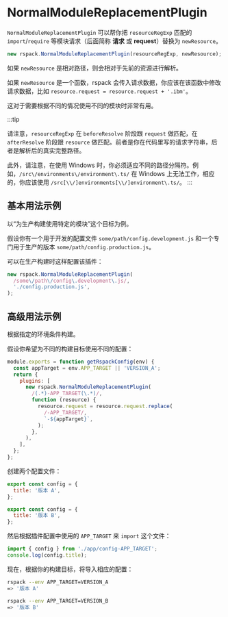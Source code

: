 
<WebpackLicense from="https://webpack.docschina.org/plugins/normal-module-replacement-plugin/" />

# NormalModuleReplacementPlugin

<ApiMeta addedVersion="0.6.0" />

`NormalModuleReplacementPlugin` 可以帮你把 `resourceRegExp` 匹配的 `import`/`require` 等模块请求（后面简称 **请求** 或 **request**）替换为 `newResource`。

```js
new rspack.NormalModuleReplacementPlugin(resourceRegExp, newResource);
```

如果 `newResource` 是相对路径，则会相对于先前的资源进行解析。

如果 `newResource` 是一个函数，rspack 会传入请求数据，你应该在该函数中修改请求数据，比如 `resource.request = resource.request + '.ibm'`。

这对于需要根据不同的情况使用不同的模块时非常有用。

:::tip

请注意，`resourceRegExp` 在 `beforeResolve` 阶段跟 `request` 做匹配，在 `afterResolve` 阶段跟 `resource` 做匹配。前者是你在代码里写的请求字符串，后者是解析后的真实完整路径。

此外，请注意，在使用 Windows 时，你必须适应不同的路径分隔符。例如，`/src\/environments\/environment\.ts/` 在 Windows 上无法工作，相应的，你应该使用 `/src[\\/]environments[\\/]environment\.ts/`。
:::

## 基本用法示例

以“为生产构建使用特定的模块”这个目标为例。

假设你有一个用于开发的配置文件 `some/path/config.development.js` 和一个专门用于生产的版本 `some/path/config.production.js`。

可以在生产构建时这样配置该插件：

```javascript
new rspack.NormalModuleReplacementPlugin(
  /some\/path\/config\.development\.js/,
  './config.production.js',
);
```

## 高级用法示例

根据指定的环境条件构建。

假设你希望为不同的构建目标使用不同的配置：

```javascript
module.exports = function getRspackConfig(env) {
  const appTarget = env.APP_TARGET || 'VERSION_A';
  return {
    plugins: [
      new rspack.NormalModuleReplacementPlugin(
        /(.*)-APP_TARGET(\.*)/,
        function (resource) {
          resource.request = resource.request.replace(
            /-APP_TARGET/,
            `-${appTarget}`,
          );
        },
      ),
    ],
  };
};
```

创建两个配置文件：

```js title="app/config-VERSION_A.js"
export const config = {
  title: '版本 A',
};
```

```js title="app/config-VERSION_B.js"
export const config = {
  title: '版本 B',
};
```

然后根据插件配置中使用的 `APP_TARGET` 来 `import` 这个文件：

```js
import { config } from './app/config-APP_TARGET';
console.log(config.title);
```

现在，根据你的构建目标，将导入相应的配置：

```bash
rspack --env APP_TARGET=VERSION_A
=> '版本 A'

rspack --env APP_TARGET=VERSION_B
=> '版本 B'
```
